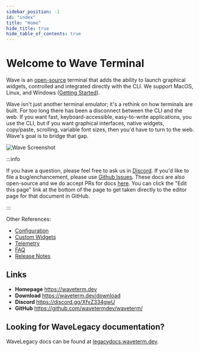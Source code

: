 ```yaml
---
sidebar_position: -1
id: "index"
title: "Home"
hide_title: true
hide_table_of_contents: true
---
```



# Welcome to Wave Terminal

Wave is an [open-source](https://github.com/wavetermdev/waveterm) terminal that adds the ability to launch graphical widgets, controlled and integrated directly with the CLI. We support MacOS, Linux, and Windows ([Getting Started](./gettingstarted)).

Wave isn't just another terminal emulator; it's a rethink on how terminals are built. For too long there has been a disconnect between the CLI and the web. If you want fast, keyboard-accessible, easy-to-write applications, you use the CLI, but if you want graphical interfaces, native widgets, copy/paste, scrolling, variable font sizes, then you'd have to turn to the web. Wave's goal is to bridge that gap.

![Wave Screenshot](./img/wave-screenshot.webp)

<CardGroup>
  <Card
    href="./customization"
    icon="fa-file-magnifying-glass"
    title="Customization"
    description="Set up tabs and terminals to match your workflow needs."
  />
  <Card
    href="./keybindings"
    icon="fa-file-magnifying-glass"
    title="Key Bindings"
    description="Boost efficiency with keyboard shortcuts for faster navigation."
  />
  <Card
    href="./layout"
    icon="fa-file-magnifying-glass"
    title="Layout"
    description="Organize your workspace using our layout system."
  />
  <Card
    href="./connections"
    icon="fa-file-magnifying-glass"
    title="Remote Connections"
    description="Quickly SSH or connect to remote machines in one step."
  />
  <Card
    href="./widgets"
    icon="fa-file-magnifying-glass"
    title="Widgets"
    description="Explore built-in tools to extend your terminal’s functionality."
  />
  <Card
    href="./wsh-command"
    icon="fa-file-magnifying-glass"
    title="wsh Command"
    description="Control Wave and launch widgets directly from the command line."
  />
</CardGroup>

<div style={{ marginBottom: 30 }} />

:::info

If you have a question, please feel free to ask us in [Discord](https://discord.gg/XfvZ334gwU). If you'd like to file a bug/enchancement, please use [Github Issues](https://github.com/wavetermdev/waveterm/issues). These docs are also open-source and we do accept PRs for docs [here](https://github.com/wavetermdev/waveterm/blob/main/docs). You can click the "Edit this page" link at the bottom of the page to get taken directly to the editor page for that document in GitHub.

:::

<div className="reference-links">

Other References:

- [Configuration](./config)
- [Custom Widgets](./customwidgets)
- [Telemetry](./telemetry)
- [FAQ](./faq)
- [Release Notes](./releasenotes)

</div>

## Links

- **Homepage** https://waveterm.dev
- **Download** https://waveterm.dev/download
- **Discord** https://discord.gg/XfvZ334gwU
- **GitHub** https://github.com/wavetermdev/waveterm/

## Looking for WaveLegacy documentation?

WaveLegacy docs can be found at [legacydocs.waveterm.dev](https://legacydocs.waveterm.dev).
